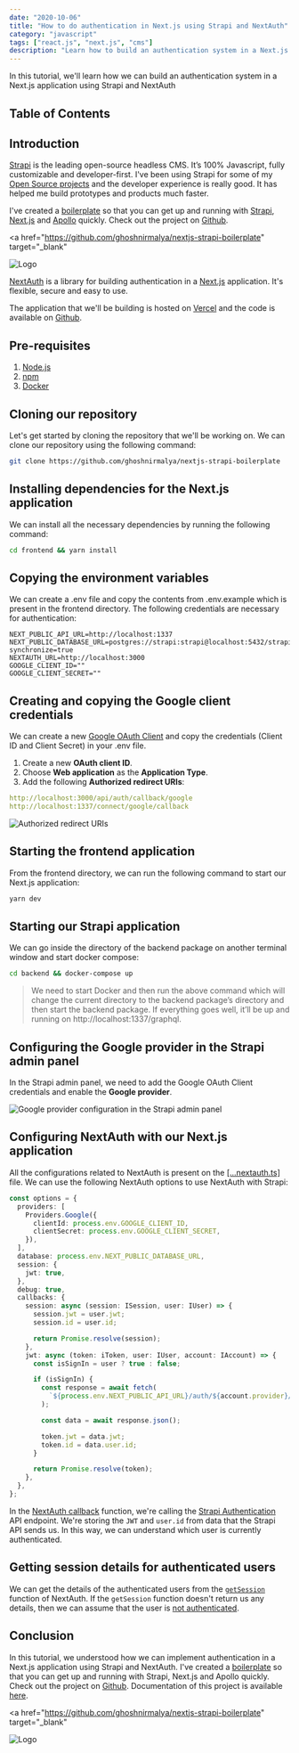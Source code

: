 ```yaml
---
date: "2020-10-06"
title: "How to do authentication in Next.js using Strapi and NextAuth"
category: "javascript"
tags: ["react.js", "next.js", "cms"]
description: "Learn how to build an authentication system in a Next.js application with Strapi and NextAuth."
---
```


In this tutorial, we'll learn how we can build an authentication system in a
Next.js application using Strapi and NextAuth

## Table of Contents

## Introduction

[Strapi](https://strapi.io/) is the leading open-source headless CMS. It’s 100% Javascript, fully customizable and developer-first. I've been using Strapi for some of my [Open Source projects](https://github.com/ghoshnirmalya) and the developer experience is really good. It has helped me build prototypes and products much faster.

I've created a [boilerplate](https://github.com/ghoshnirmalya/nextjs-strapi-boilerplate) so that you can get up and running with [Strapi](http://strapi.io/), [Next.js](https://nextjs.org/) and [Apollo](https://www.apollographql.com/) quickly. Check out the project on [Github](https://github.com/ghoshnirmalya/nextjs-strapi-boilerplate).

<a
  href="https://github.com/ghoshnirmalya/nextjs-strapi-boilerplate"
  target="_blank"
>
  <img
    src="https://user-images.githubusercontent.com/6391763/90599044-ca070300-e211-11ea-8b8a-89354dd30bd5.png"
    alt="Logo"
  />
</a>

[NextAuth](https://next-auth.js.org/) is a library for building authentication in a [Next.js](https://nextjs.org/) application. It's flexible, secure and easy to use.

The application that we'll be building is hosted on [Vercel](https://nextjs-strapi-boilerplate.vercel.app/) and the code is available on [Github](https://github.com/ghoshnirmalya/nextjs-strapi-boilerplate).

## Pre-requisites

1. [Node.js](https://nodejs.org/)
2. [npm](https://www.npmjs.com/)
3. [Docker](https://www.docker.com/)

## Cloning our repository

Let's get started by cloning the repository that we'll be working on. We can clone our repository using the following command:

```bash
git clone https://github.com/ghoshnirmalya/nextjs-strapi-boilerplate
```

## Installing dependencies for the Next.js application

We can install all the necessary dependencies by running the following command:

```bash
cd frontend && yarn install
```

## Copying the environment variables

We can create a .env file and copy the contents from .env.example which is present in the frontend directory. The following credentials are necessary for authentication:

```yaml:frontend/.env
NEXT_PUBLIC_API_URL=http://localhost:1337
NEXT_PUBLIC_DATABASE_URL=postgres://strapi:strapi@localhost:5432/strapi?synchronize=true
NEXTAUTH_URL=http://localhost:3000
GOOGLE_CLIENT_ID=""
GOOGLE_CLIENT_SECRET=""
```

## Creating and copying the Google client credentials

We can create a new [Google OAuth Client](https://console.developers.google.com/apis/credentials/oauthclient) and copy the credentials (Client ID and Client Secret) in your .env file.

1. Create a new **OAuth client ID**.
2. Choose **Web application** as the **Application Type**.
3. Add the following **Authorized redirect URIs**:

```yaml
http://localhost:3000/api/auth/callback/google
http://localhost:1337/connect/google/callback
```

![Authorized redirect URIs](/images/content/authentication-in-next-js-with-strapi-and-next-auth/1.png)

## Starting the frontend application

From the frontend directory, we can run the following command to start our Next.js application:

```bash
yarn dev
```

## Starting our Strapi application

We can go inside the directory of the backend package on another terminal window and start docker compose:

```bash
cd backend && docker-compose up
```

> We need to start Docker and then run the above command which will change the current directory to the backend package’s directory and then start the backend package. If everything goes well, it’ll be up and running on http://localhost:1337/graphql.

## Configuring the Google provider in the Strapi admin panel

In the Strapi admin panel, we need to add the Google OAuth Client credentials and enable the **Google provider**.

![Google provider configuration in the Strapi admin panel](/images/content/authentication-in-next-js-with-strapi-and-next-auth/2.png)

## Configuring NextAuth with our Next.js application

All the configurations related to NextAuth is present on the [[...nextauth.ts]](https://github.com/ghoshnirmalya/nextjs-strapi-boilerplate/blob/master/frontend/pages/api/auth/%5B...nextauth%5D.ts) file. We can use the following NextAuth options to use NextAuth with Strapi:

```js:frontend/pages/api/auth/[...nextauth].ts
const options = {
  providers: [
    Providers.Google({
      clientId: process.env.GOOGLE_CLIENT_ID,
      clientSecret: process.env.GOOGLE_CLIENT_SECRET,
    }),
  ],
  database: process.env.NEXT_PUBLIC_DATABASE_URL,
  session: {
    jwt: true,
  },
  debug: true,
  callbacks: {
    session: async (session: ISession, user: IUser) => {
      session.jwt = user.jwt;
      session.id = user.id;

      return Promise.resolve(session);
    },
    jwt: async (token: iToken, user: IUser, account: IAccount) => {
      const isSignIn = user ? true : false;

      if (isSignIn) {
        const response = await fetch(
          `${process.env.NEXT_PUBLIC_API_URL}/auth/${account.provider}/callback?access_token=${account?.accessToken}`
        );

        const data = await response.json();

        token.jwt = data.jwt;
        token.id = data.user.id;
      }

      return Promise.resolve(token);
    },
  },
};
```

In the [NextAuth callback](https://next-auth.js.org/configuration/options#callbacks) function, we're calling the [Strapi Authentication](https://strapi.io/documentation/v3.x/plugins/users-permissions.html#authentication) API endpoint. We're storing the `JWT` and `user.id` from data that the Strapi API sends us. In this way, we can understand which user is currently authenticated.

## Getting session details for authenticated users

We can get the details of the authenticated users from the [`getSession`](https://next-auth.js.org/getting-started/client#getsession) function of NextAuth. If the `getSession` function doesn't return us any details, then we can assume that the user is [not authenticated](https://github.com/ghoshnirmalya/nextjs-strapi-boilerplate/blob/master/frontend/pages/feeds.tsx#L12-L14).

## Conclusion

In this tutorial, we understood how we can implement authentication in a Next.js application using Strapi and NextAuth. I've created a [boilerplate](https://github.com/ghoshnirmalya/nextjs-strapi-boilerplate) so that you can get up and running with Strapi, Next.js and Apollo quickly. Check out the project on [Github](https://github.com/ghoshnirmalya/nextjs-strapi-boilerplate). Documentation of this project is available [here](/docs/nextjs-strapi-boilerplate).

<a
  href="https://github.com/ghoshnirmalya/nextjs-strapi-boilerplate"
  target="_blank"
>
  <img
    src="https://user-images.githubusercontent.com/6391763/90599044-ca070300-e211-11ea-8b8a-89354dd30bd5.png"
    alt="Logo"
  />
</a>
